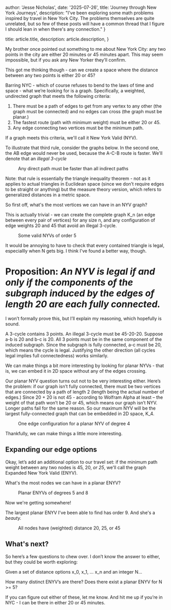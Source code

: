   author: 'Jesse Nicholas',
  date: '2025-07-26',
  title: 'Journey through New York Journeys',
  description:
    "I've been exploring some math problems inspired by travel in New York City. The problems themselves are quite unrelated, but so few of these posts will have a common thread that I figure I should lean in when there's any connection."
}

  title: article.title,
  description: article.description,
}


My brother once pointed out something to me about New York City: any two points in the city are either 20 minutes or 45 minutes apart. This may seem impossible, but if you ask any New Yorker they’ll confirm. 

This got me thinking though - can we create a space where the distance between any two points is either 20 or 45? 

Barring NYC - which of course refuses to bend to the laws of time and space - what we’re looking for is a graph. Specifically, a weighted, undirected graph that meets the following criteria: 

1. There must be a path of edges to get from any vertex to any other (the graph must be connected) and no edges can cross (the graph must be planar.)
2. The fastest route (path with minimum weight) must be either 20 or 45.
3. Any edge connecting two vertices must be the minimum path.

If a graph meets this criteria, we'll call it New York Valid (NYV).

To illustrate that third rule, consider the graphs below. In the second one, the AB edge would never be used, because the A-C-B route is faster. We'll denote that an *illegal 3-cycle* 

<figure>
<Image src={loopsNy} alt="" />
<figcaption style={{justifySelf:'center'}}>Any direct path must be faster than all indirect paths</figcaption>
</figure>

Note: that rule is essentially the triangle inequality theorem - not as it applies to actual triangles in Euclidean space (since we don’t require edges to be straight or anything) but the measure theory version, which refers to generalized distances in a metric space.


So first off, what's the most vertices we can have in an NYV graph? 

This is actually trivial - we can create the complete graph K_n (an edge between every pair of vertices) for any size n, and any configuration of edge weights 20 and 45 that avoid an illegal 3-cycle. 

<figure>
<Image src={nyvFull} alt="" />
<figcaption style={{justifySelf:'center'}}>Some valid NYVs of order 5</figcaption>
</figure>

It would be annoying to have to check that every contained triangle is legal, especiallly when N gets big. I think I've found a better way, though.

# Proposition: *An NYV is legal if and only if the components of the subgraph induced by the edges of length 20 are each fully connected.*

I won’t formally prove this, but I’ll explain my reasoning, which hopefully is sound.

A 3-cycle contains 3 points. An illegal 3-cycle must be 45-20-20. Suppose a-b is 20 and b-c is 20. All 3 points must be in the same component of the induced subgraph. Since the subgraph is fully connected, a-c must be 20, which means the cycle is legal. Justifying the other direction (all cycles legal implies full connectedness) works similarly.

We can make things a bit more interesting by looking for planar NYVs - that is, we can embed it in 2D space without any of the edges crossing.

Our planar NYV question turns out not to be very interesting either. Here’s the problem: if our graph isn’t fully connected, there must be two vertices that are connected by a path of length 2 (length being the actual number of edges.) Since 20 + 20 is not 45 - according to Wolfram Alpha at least – the weight of that path won’t be 20 or 45, which means our graph isn’t NYV. Longer paths fail for the same reason. So our maximum NYV will be the largest fully-connected graph that can be embedded in 2D space, K_4. 

<figure>
<Image src={planarNy} alt="" />
<figcaption style={{justifySelf:'center'}}>One edge configuration for a planar NYV of degree 4</figcaption>
</figure>

Thankfully, we can make things a little more interesting.

## Expanding our edge options 

Okay, let’s add an additional option to our travel set: if the minimum path weight between any two nodes is 45, 20, *or 25*, we'll call the graph Expanded New York Valid (ENYV). 

What's the most nodes we can have in a planar ENYV?

<figure>
<Image src={enyvs} alt="" />
<figcaption style={{justifySelf:'center'}}>Planar ENYVs of degrees 5 and 8</figcaption>
</figure>
Now we're getting somewhere! 

The largest planar ENYV I've been able to find has order 9. And she's a *beauty.*

<figure>
<Image src={degreeNineEnyv} alt="" />
<figcaption style={{justifySelf:'center'}}>All nodes have (weighted) distance 20, 25, or 45</figcaption>
</figure>


## What's next? 

So here’s a few questions to chew over. I don’t know the answer to either, but they could be worth exploring:

Given a set of distance options x_0, x_1, … x_n and an integer N…

How many distinct ENYV’s are there? 
Does there exist a planar ENYV for N >= 5?

If you can figure out either of these, let me know. And hit me up if you’re in NYC - I can be there in either 20 or 45 minutes. 

